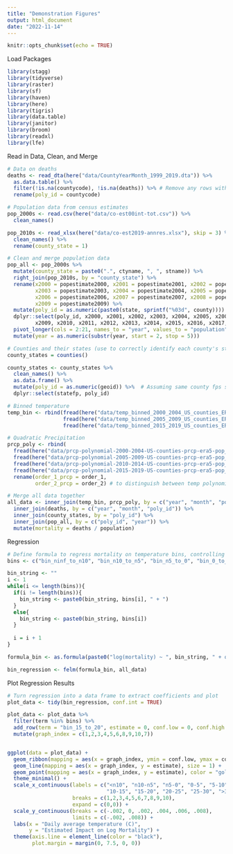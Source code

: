 ```yaml
---
title: "Demonstration Figures"
output: html_document
date: "2022-11-14"
---
```


```r
knitr::opts_chunk$set(echo = TRUE)
```


Load Packages
```r
library(stagg)
library(tidyverse)
library(raster)
library(sf)
library(haven)
library(here)
library(tigris)
library(data.table)
library(janitor)
library(broom)
library(readxl)
library(lfe)
```

Read in Data, Clean, and Merge
```r
# Data on deaths
deaths <- read_dta(here("data/CountyYearMonth_1999_2019.dta")) %>% 
  as.data.table() %>% 
  filter(!is.na(countycode), !is.na(deaths)) %>% # Remove any rows with na in deaths column or in county code
  rename(poly_id = countycode)

# Population data from census estimates
pop_2000s <- read.csv(here("data/co-est00int-tot.csv")) %>%
  clean_names()

pop_2010s <- read_xlsx(here("data/co-est2019-annres.xlsx"), skip = 3) %>% 
  clean_names() %>% 
  rename(county_state = 1)

# Clean and merge population data
pop_all <- pop_2000s %>% 
  mutate(county_state = paste0(".", ctyname, ", ", stname)) %>% 
  right_join(pop_2010s, by = "county_state") %>% 
  rename(x2000 = popestimate2000, x2001 = popestimate2001, x2002 = popestimate2002,
         x2003 = popestimate2003, x2004 = popestimate2004, x2005 = popestimate2005,
         x2006 = popestimate2006, x2007 = popestimate2007, x2008 = popestimate2008,
         x2009 = popestimate2009) %>% 
  mutate(poly_id = as.numeric(paste0(state, sprintf("%03d", county)))) %>% 
  dplyr::select(poly_id, x2000, x2001, x2002, x2003, x2004, x2005, x2006, x2007, x2008,
         x2009, x2010, x2011, x2012, x2013, x2014, x2015, x2016, x2017, x2018, x2019) %>% 
  pivot_longer(cols = 2:21, names_to = "year", values_to = "population") %>% 
  mutate(year = as.numeric(substr(year, start = 2, stop = 5)))

# Counties and their states (use to correctly identify each county's state)
county_states = counties()

county_states <- county_states %>% 
  clean_names() %>% 
  as.data.frame() %>% 
  mutate(poly_id = as.numeric(geoid)) %>%  # Assuming same county fps system in tigris counties and health data
  dplyr::select(statefp, poly_id)

# Binned temperature
temp_bin <- rbind(fread(here("data/temp_binned_2000_2004_US_counties_ERA5_pop_weights.csv")),
                  fread(here("data/temp_binned_2005_2009_US_counties_ERA5_pop_weights.csv")),                                                fread(here("data/temp_binned_2010_2014_US_counties_ERA5_pop_weights.csv")),
                  fread(here("data/temp_binned_2015_2019_US_counties_ERA5_pop_weights.csv")))

# Quadratic Precipitation
prcp_poly <- rbind(
  fread(here("data/prcp-polynomial-2000-2004-US-counties-prcp-era5-pop_weights.csv")),
  fread(here("data/prcp-polynomial-2005-2009-US-counties-prcp-era5-pop_weights.csv")),
  fread(here("data/prcp-polynomial-2010-2014-US-counties-prcp-era5-pop_weights.csv")),
  fread(here("data/prcp-polynomial-2015-2019-US-counties-prcp-era5-pop_weights.csv"))) %>% 
  rename(order_1_prcp = order_1,
         order_2_prcp = order_2) # to distinguish between temp polynomial and prcp polynomial

# Merge all data together
all_data <- inner_join(temp_bin, prcp_poly, by = c("year", "month", "poly_id")) %>% 
  inner_join(deaths, by = c("year", "month", "poly_id")) %>% 
  inner_join(county_states, by = "poly_id") %>% 
  inner_join(pop_all, by = c("poly_id", "year")) %>% 
  mutate(mortality = deaths / population)

```

Regression
```r
# Define formula to regress mortality on temperature bins, controlling for precipitation (quadratic) with fixed effects for county_month and state_year
bins <- c("bin_ninf_to_n10", "bin_n10_to_n5", "bin_n5_to_0", "bin_0_to_5", "bin_5_to_10", "bin_10_to_15", "bin_20_to_25", "bin_25_to_30", "bin_30_to_inf")

bin_string <- ""
i <- 1
while(i <= length(bins)){
  if(i != length(bins)){
    bin_string <- paste0(bin_string, bins[i], " + ")
  }
  else{
    bin_string <- paste0(bin_string, bins[i])
  }
  
  i = i + 1
}

formula_bin <- as.formula(paste0("log(mortality) ~ ", bin_string, " + order_1_prcp + order_2_prcp | as.factor(poly_id):as.factor(month) + as.factor(statefp):as.factor(year) | 0 | statefp"))

bin_regression <- felm(formula_bin, all_data)


```


Plot Regression Results
```r
# Turn regression into a data frame to extract coefficients and plot
plot_data <- tidy(bin_regression, conf.int = TRUE)

plot_data <- plot_data %>% 
  filter(term %in% bins) %>% 
  add_row(term = "bin_15_to_20", estimate = 0, conf.low = 0, conf.high = 0) %>% 
  mutate(graph_index = c(1,2,3,4,5,6,8,9,10,7))


ggplot(data = plot_data) +
  geom_ribbon(mapping = aes(x = graph_index, ymin = conf.low, ymax = conf.high), color = "darkgrey", fill = "lightgrey") +
  geom_line(mapping = aes(x = graph_index, y = estimate), size = 1) +
  geom_point(mapping = aes(x = graph_index, y = estimate), color = "gold") +
  theme_minimal() +
  scale_x_continuous(labels = c("<n10", "n10-n5", "n5-0", "0-5", "5-10",
                                "10-15", "15-20", "20-25", "25-30", ">30"),
                     breaks = c(1,2,3,4,5,6,7,8,9,10),
                     expand = c(0,0)) +
  scale_y_continuous(breaks = c(-.002, 0, .002, .004, .006, .008),
                     limits = c(-.002, .008)) +
  labs(x = "Daily average temperature (C)",
       y = "Estimated Impact on Log Mortality") +
  theme(axis.line = element_line(color = "black"),
        plot.margin = margin(0, 7.5, 0, 0))
```


